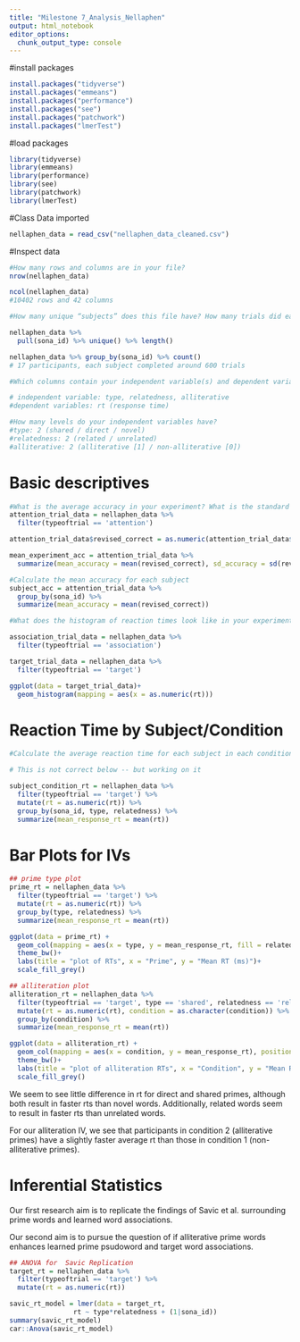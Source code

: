 ```yaml
---
title: "Milestone 7_Analysis_Nellaphen"
output: html_notebook
editor_options: 
  chunk_output_type: console
---
```


#install packages
```r
install.packages("tidyverse")
install.packages("emmeans")
install.packages("performance")
install.packages("see")
install.packages("patchwork")
install.packages("lmerTest")
```

#load packages
```r
library(tidyverse)
library(emmeans)
library(performance)
library(see)
library(patchwork)
library(lmerTest)
```

#Class Data imported

```r
nellaphen_data = read_csv("nellaphen_data_cleaned.csv")
```

#Inspect data
```r
#How many rows and columns are in your file?
nrow(nellaphen_data)

ncol(nellaphen_data)
#10402 rows and 42 columns

#How many unique “subjects” does this file have? How many trials did each subject do in this experiment?

nellaphen_data %>%
  pull(sona_id) %>% unique() %>% length()

nellaphen_data %>% group_by(sona_id) %>% count()
# 17 participants, each subject completed around 600 trials

#Which columns contain your independent variable(s) and dependent variable(s)?

# independent variable: type, relatedness, alliterative 
#dependent variables: rt (response time)

#How many levels do your independent variables have?
#type: 2 (shared / direct / novel)
#relatedness: 2 (related / unrelated) 
#alliterative: 2 (alliterative [1] / non-alliterative [0])

```


# Basic descriptives
```r
#What is the average accuracy in your experiment? What is the standard deviation of the accuracy?
attention_trial_data = nellaphen_data %>%
  filter(typeoftrial == 'attention')

attention_trial_data$revised_correct = as.numeric(attention_trial_data$revised_correct)

mean_experiment_acc = attention_trial_data %>%
  summarize(mean_accuracy = mean(revised_correct), sd_accuracy = sd(revised_correct))

#Calculate the mean accuracy for each subject
subject_acc = attention_trial_data %>%
  group_by(sona_id) %>%
  summarize(mean_accuracy = mean(revised_correct))

```

```r
#What does the histogram of reaction times look like in your experiment for the critical trials?

association_trial_data = nellaphen_data %>%
  filter(typeoftrial == 'association')

target_trial_data = nellaphen_data %>%
  filter(typeoftrial == 'target')

ggplot(data = target_trial_data)+
  geom_histogram(mapping = aes(x = as.numeric(rt)))


```

# Reaction Time by Subject/Condition

```r
#Calculate the average reaction time for each subject in each condition in your experiment.

# This is not correct below -- but working on it

subject_condition_rt = nellaphen_data %>%
  filter(typeoftrial == 'target') %>%
  mutate(rt = as.numeric(rt)) %>%
  group_by(sona_id, type, relatedness) %>%
  summarize(mean_response_rt = mean(rt))

```

# Bar Plots for IVs

```r
## prime type plot
prime_rt = nellaphen_data %>%
  filter(typeoftrial == 'target') %>%
  mutate(rt = as.numeric(rt)) %>%
  group_by(type, relatedness) %>%
  summarize(mean_response_rt = mean(rt))

ggplot(data = prime_rt) +
  geom_col(mapping = aes(x = type, y = mean_response_rt, fill = relatedness), position = "dodge") +
  theme_bw()+
  labs(title = "plot of RTs", x = "Prime", y = "Mean RT (ms)")+
  scale_fill_grey()

## alliteration plot
alliteration_rt = nellaphen_data %>%
  filter(typeoftrial == 'target', type == 'shared', relatedness == 'related') %>%
  mutate(rt = as.numeric(rt), condition = as.character(condition)) %>%
  group_by(condition) %>%
  summarize(mean_response_rt = mean(rt))

ggplot(data = alliteration_rt) +
  geom_col(mapping = aes(x = condition, y = mean_response_rt), position = "dodge") +
  theme_bw()+
  labs(title = "plot of alliteration RTs", x = "Condition", y = "Mean RT (ms)")+
  scale_fill_grey()
```
We seem to see little difference in rt for direct and shared primes, although both result in faster rts than novel words. Additionally, related words seem to result in faster rts than unrelated words.

For our alliteration IV, we see that participants in condition 2 (alliterative primes) have a slightly faster average rt than those in condition 1 (non-alliterative primes).

# Inferential Statistics

Our first research aim is to replicate the findings of Savic et al. surrounding prime words and learned word associations.

Our second aim is to pursue the question of if alliterative prime words enhances learned prime psudoword and target word associations.

```r
## ANOVA for  Savic Replication
target_rt = nellaphen_data %>%
  filter(typeoftrial == 'target') %>%
  mutate(rt = as.numeric(rt))

savic_rt_model = lmer(data = target_rt,
                rt ~ type*relatedness + (1|sona_id))
summary(savic_rt_model)
car::Anova(savic_rt_model)
```

